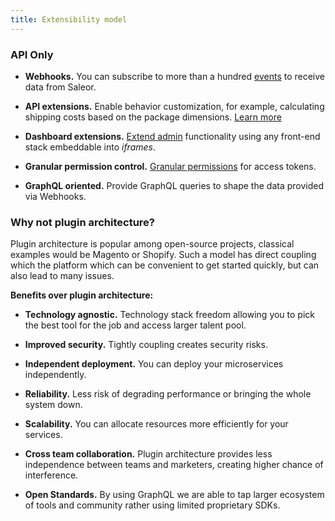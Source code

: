 ```yaml
---
title: Extensibility model
---
```


### API Only

- **Webhooks.**
  You can subscribe to more than a hundred [events](/developer/extending/webhooks/overview.mdx)
  to receive data from Saleor.

- **API extensions.**
  Enable behavior customization, for example, calculating shipping costs based on the package dimensions.
  [Learn more](developer/extending/webhooks/synchronous-events/overview.mdx)

- **Dashboard extensions.** [Extend admin](/developer/extending/apps/overview.mdx) functionality using any front-end stack embeddable into _iframes_.

- **Granular permission control.** [Granular permissions](/developer/permissions.mdx) for access tokens.

- **GraphQL oriented.** Provide GraphQL queries to shape the data provided via Webhooks.

### Why not plugin architecture?

Plugin architecture is popular among open-source projects, classical examples would be Magento or Shopify.
Such a model has direct coupling which the platform which can be convenient to get started quickly,
but can also lead to many issues.

**Benefits over plugin architecture:**

- **Technology agnostic.**
  Technology stack freedom allowing you to pick the best tool for the job and access larger talent pool.

- **Improved security.** Tightly coupling creates security risks.

- **Independent deployment.** You can deploy your microservices independently.

- **Reliability.** Less risk of degrading performance or bringing the whole system down.

- **Scalability.** You can allocate resources more efficiently for your services.

- **Cross team collaboration.**
  Plugin architecture provides less independence between teams and marketers, creating higher chance of interference.

- **Open Standards.**
  By using GraphQL we are able to tap larger ecosystem of tools and community rather using limited proprietary SDKs.
